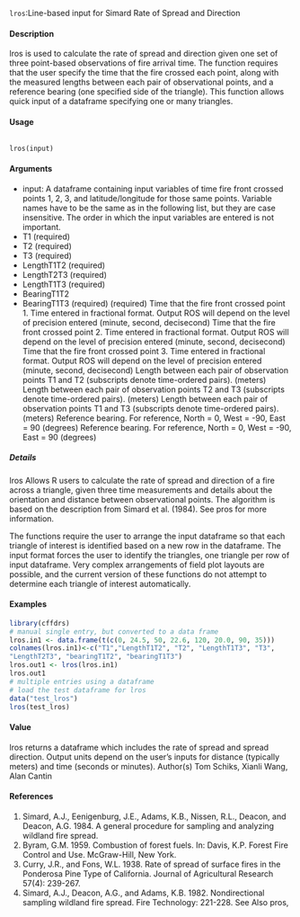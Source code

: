 ``lros``:Line-based input for Simard Rate of Spread and Direction

#### Description
lros is used to calculate the rate of spread and direction given one set of three point-based observations of fire arrival time. The function requires that the user specify the time that the fire crossed each point, along with the measured lengths between each pair of observational points, and a reference bearing (one specified side of the triangle). This function allows quick input of a dataframe
specifying one or many triangles.

#### Usage
<pre><code>
lros(input)
</code></pre>

#### Arguments
* input: A dataframe containing input variables of time fire front crossed points 1, 2, 3, and latitude/longitude for those same points. Variable names have to be the same as in the following list, but they are case insensitive. The order in which
the input variables are entered is not important.
* T1 (required)
* T2 (required)
* T3 (required)
* LengthT1T2 (required)
* LengthT2T3 (required)
* LengthT1T3 (required)
* BearingT1T2
* BearingT1T3 (required)
(required)
Time that the fire front crossed point 1. Time entered in fractional
format. Output ROS will depend on the level of precision entered
(minute, second, decisecond)
Time that the fire front crossed point 2. Time entered in fractional
format. Output ROS will depend on the level of precision entered
(minute, second, decisecond)
Time that the fire front crossed point 3. Time entered in fractional
format. Output ROS will depend on the level of precision entered
(minute, second, decisecond)
Length between each pair of observation points T1 and T2 (subscripts
denote time-ordered pairs). (meters)
Length between each pair of observation points T2 and T3 (subscripts
denote time-ordered pairs). (meters)
Length between each pair of observation points T1 and T3 (subscripts
denote time-ordered pairs). (meters)
Reference bearing. For reference, North = 0, West = -90, East = 90 (degrees)
Reference bearing. For reference, North = 0, West = -90, East = 90 (degrees)

##### Details
lros Allows R users to calculate the rate of spread and direction of a fire across a triangle, given
three time measurements and details about the orientation and distance between observational
points. The algorithm is based on the description from Simard et al. (1984). See pros for more
information.

The functions require the user to arrange the input dataframe so that each triangle of interest is identified based on a new row in the dataframe. The input format forces the user to identify the triangles, one triangle per row of input dataframe. Very complex arrangements of field plot layouts are possible, and the current version of these functions do not attempt to determine each triangle of
interest automatically.



#### Examples
```r
library(cffdrs)
# manual single entry, but converted to a data frame
lros.in1 <- data.frame(t(c(0, 24.5, 50, 22.6, 120, 20.0, 90, 35)))
colnames(lros.in1)<-c("T1","LengthT1T2", "T2", "LengthT1T3", "T3",
"LengthT2T3", "bearingT1T2", "bearingT1T3")
lros.out1 <- lros(lros.in1)
lros.out1
# multiple entries using a dataframe
# load the test dataframe for lros
data("test_lros")
lros(test_lros)
```

#### Value
lros returns a dataframe which includes the rate of spread and spread direction. Output units
depend on the user’s inputs for distance (typically meters) and time (seconds or minutes).
Author(s)
Tom Schiks, Xianli Wang, Alan Cantin

#### References
1. Simard, A.J., Eenigenburg, J.E., Adams, K.B., Nissen, R.L., Deacon, and Deacon, A.G. 1984. A
general procedure for sampling and analyzing wildland fire spread.
2. Byram, G.M. 1959. Combustion of forest fuels. In: Davis, K.P. Forest Fire Control and Use.
McGraw-Hill, New York.
3. Curry, J.R., and Fons, W.L. 1938. Rate of spread of surface fires in the Ponderosa Pine Type of
California. Journal of Agricultural Research 57(4): 239-267.
4. Simard, A.J., Deacon, A.G., and Adams, K.B. 1982. Nondirectional sampling wildland fire
spread. Fire Technology: 221-228.
See Also
pros,
